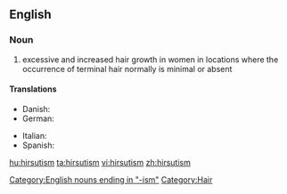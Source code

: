{{wikipedia}}
==English==
===Noun===
{{en-noun|-}}

# excessive and increased hair growth in women in locations where the occurrence of terminal hair normally is minimal or absent

====Translations====
{{trans-top|excessive and increased hair growth}}
* Danish: {{t+|da|hirsutisme|c}}
* German: {{t+|de|Hirsutismus|m}}
{{trans-mid}}
* Italian: {{t-|it|irsutismo|m}}
* Spanish: {{t|es|hirsutismo|m}}
{{trans-bottom}}

[[Category:English nouns ending in "-ism"]]
[[Category:Hair]]

[[hu:hirsutism]]
[[ta:hirsutism]]
[[vi:hirsutism]]
[[zh:hirsutism]]